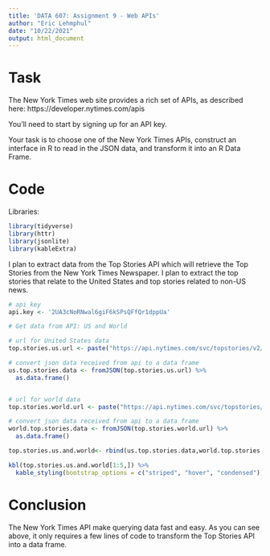---
title: 'DATA 607: Assignment 9 - Web APIs'
author: "Eric Lehmphul"
date: "10/22/2021"
output: html_document
---

# Task

The New York Times web site provides a rich set of APIs, as described here: https://developer.nytimes.com/apis

You’ll need to start by signing up for an API key.

Your task is to choose one of the New York Times APIs, construct an interface in R to read in the JSON data, and transform it into an R Data Frame.


# Code

Libraries:
```{r}
library(tidyverse)
library(httr)
library(jsonlite)
library(kableExtra)
```

I plan to extract data from the Top Stories API which will retrieve the Top Stories from the New York Times Newspaper. I plan to extract the top stories that relate to the United States and top stories related to non-US news.


```{r}
# api key
api.key <- '2UA3cNoRNwal6giF6kSPsQFfQr1dppUa'

# Get data from API: US and World

# url for United States data
top.stories.us.url <- paste("https://api.nytimes.com/svc/topstories/v2/us.json?api-key=", api.key, sep='')

# convert json data received from api to a data frame
us.top.stories.data <- fromJSON(top.stories.us.url) %>% 
  as.data.frame()


# url for world data
top.stories.world.url <- paste("https://api.nytimes.com/svc/topstories/v2/world.json?api-key=", api.key, sep='')

# convert json data received from api to a data frame
world.top.stories.data <- fromJSON(top.stories.world.url) %>% 
  as.data.frame()

top.stories.us.and.world<- rbind(us.top.stories.data,world.top.stories.data)
```


```{r}
kbl(top.stories.us.and.world[1:5,]) %>%
  kable_styling(bootstrap_options = c("striped", "hover", "condensed"))
```

# Conclusion

The New York Times API make querying data fast and easy. As you can see above, it only requires a few lines of code to transform the Top Stories API into a data frame.
